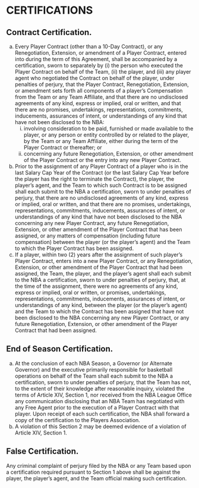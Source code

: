 # CERTIFICATIONS

## Contract Certification.

(a) Every Player Contract (other than a 10-Day Contract), or any Renegotiation, Extension, or amendment of a Player Contract, entered into during the term of this Agreement, shall be accompanied by a certification, sworn to separately by (i) the person who executed the Player Contract on behalf of the Team, (ii) the player, and (iii) any player agent who negotiated the Contract on behalf of the player, under penalties of perjury, that the Player Contract, Renegotiation, Extension, or amendment sets forth all components of a player's Compensation from the Team or any Team Affiliate, and that there are no undisclosed agreements of any kind, express or implied, oral or written, and that there are no promises, undertakings, representations, commitments, inducements, assurances of intent, or understandings of any kind that have not been disclosed to the NBA:
    (i) involving consideration to be paid, furnished or made available to the player, or any person or entity controlled by or related to the player, by the Team or any Team Affiliate, either during the term of the Player Contract or thereafter; or
    (ii) concerning any future Renegotiation, Extension, or other amendment of the Player Contract or the entry into any new Player Contract.
(b) Prior to the assignment of any Player Contract of a player who is in the last Salary Cap Year of the Contract (or the last Salary Cap Year before the player has the right to terminate the Contract), the player, the player's agent, and the Team to which such Contract is to be assigned shall each submit to the NBA a certification, sworn to under penalties of perjury, that there are no undisclosed agreements of any kind, express or implied, oral or written, and that there are no promises, undertakings, representations, commitments, inducements, assurances of intent, or understandings of any kind that have not been disclosed to the NBA concerning any new Player Contract, any future Renegotiation, Extension, or other amendment of the Player Contract that has been assigned, or any matters of compensation (including future compensation) between the player (or the player's agent) and the Team to which the Player Contract has been assigned.
(c) If a player, within two (2) years after the assignment of such player's Player Contract, enters into a new Player Contract, or any Renegotiation, Extension, or other amendment of the Player Contract that had been assigned, the Team, the player, and the player's agent shall each submit to the NBA a certification, sworn to under penalties of perjury, that, at the time of the assignment, there were no agreements of any kind, express or implied, oral or written, or promises, undertakings, representations, commitments, inducements, assurances of intent, or understandings of any kind, between the player (or the player's agent) and the Team to which the Contract has been assigned that have not been disclosed to the NBA concerning any new Player Contract, or any future Renegotiation, Extension, or other amendment of the Player Contract that had been assigned.

## End of Season Certification.

(a) At the conclusion of each NBA Season, a Governor (or Alternate Governor) and the executive primarily responsible for basketball operations on behalf of the Team shall each submit to the NBA a certification, sworn to under penalties of perjury, that the Team has not, to the extent of their knowledge after reasonable inquiry, violated the terms of Article XIV, Section 1, nor received from the NBA League Office any communication disclosing that an NBA Team has negotiated with any Free Agent prior to the execution of a Player Contract with that player. Upon receipt of each such certification, the NBA shall forward a copy of the certification to the Players Association.
(b) A violation of this Section 2 may be deemed evidence of a violation of Article XIV, Section 1.

## False Certification.

Any criminal complaint of perjury filed by the NBA or any Team based upon a certification required pursuant to Section 1 above shall be against the player, the player's agent, and the Team official making such certification.